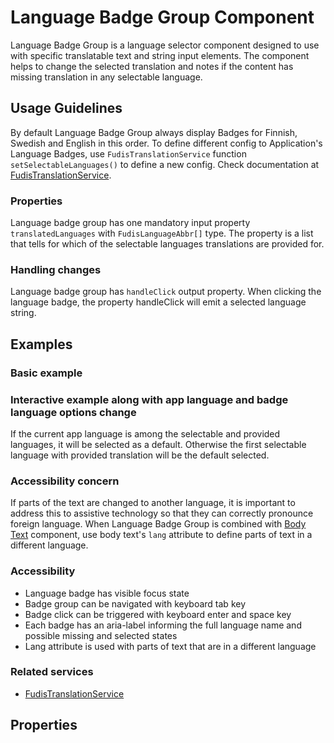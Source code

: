 
<Meta title="Components/Language Badge Group" />

# Language Badge Group Component

Language Badge Group is a language selector component designed to use with specific translatable text and string input elements.
The component helps to change the selected translation and notes if the content has missing translation in any selectable language.

## Usage Guidelines

By default Language Badge Group always display Badges for Finnish, Swedish and English in this order.
To define different config to Application's Language Badges, use `FudisTranslationService` function `setSelectableLanguages()` to define a new config.
Check documentation at [FudisTranslationService](/docs/services-translation--documentation#translation-service).

### Properties

Language badge group has one mandatory input property `translatedLanguages` with `FudisLanguageAbbr[]` type.
The property is a list that tells for which of the selectable languages translations are provided for.

### Handling changes

Language badge group has `handleClick` output property. When clicking the language badge, the property handleClick will emit a selected language string.

## Examples

### Basic example

<Canvas of={LanguageBadgeGroupStories.Example} />

### Interactive example along with app language and badge language options change

If the current app language is among the selectable and provided languages, it will be selected as a default.
Otherwise the first selectable language with provided translation will be the default selected.

<Canvas of={LanguageBadgeGroupStories.WithInteractiveContent} />

### Accessibility concern

If parts of the text are changed to another language, it is important to address this to assistive technology so that they can correctly pronounce foreign language.
When Language Badge Group is combined with [Body Text](/docs/components-typography-body-text--documentation) component, use body text's `lang` attribute to define parts of text in a different language.

### Accessibility

- Language badge has visible focus state
- Badge group can be navigated with keyboard tab key
- Badge click can be triggered with keyboard enter and space key
- Each badge has an aria-label informing the full language name and possible missing and selected states
- Lang attribute is used with parts of text that are in a different language

### Related services

- [FudisTranslationService](/docs/services-translation--documentation#translation-service)

## Properties

<ArgTypes of={LanguageBadgeGroupComponent} exclude={languageBadgeGroupExclude} />
